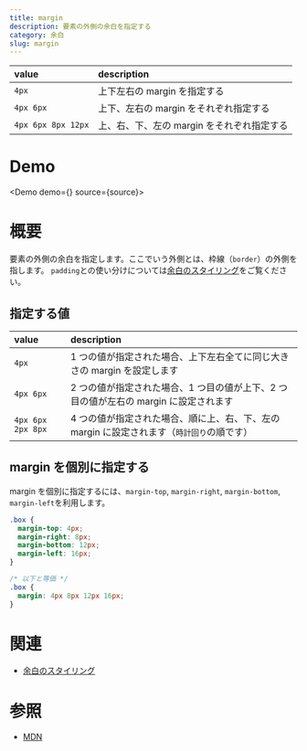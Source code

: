 ```yaml
---
title: margin
description: 要素の外側の余白を指定する
category: 余白
slug: margin
---
```



| value              | description                                |
| :----------------- | :----------------------------------------- |
| `4px`              | 上下左右の margin を指定する               |
| `4px 6px`          | 上下、左右の margin をそれぞれ指定する     |
| `4px 6px 8px 12px` | 上、右、下、左の margin をそれぞれ指定する |

# Demo

<Demo demo={<Preview />} source={source}>
  <Snippet />
</Demo>

# 概要

要素の外側の余白を指定します。ここでいう外側とは、枠線（`border`）の外側を指します。
`padding`との使い分けについては[余白のスタイリング](/article/space)をご覧ください。

## 指定する値

| value             | description                                                                                |
| :---------------- | :----------------------------------------------------------------------------------------- |
| `4px`             | 1 つの値が指定された場合、上下左右全てに同じ大きさの margin を設定します                   |
| `4px 6px`         | 2 つの値が指定された場合、1 つ目の値が上下、2 つ目の値が左右の margin に設定されます       |
| `4px 6px 2px 8px` | 4 つの値が指定された場合、順に上、右、下、左の margin に設定されます（`時計回り`の順です） |

## margin を個別に指定する

margin を個別に指定するには、`margin-top`, `margin-right`, `margin-bottom`, `margin-left`を利用します。

```css
.box {
  margin-top: 4px;
  margin-right: 8px;
  margin-bottom: 12px;
  margin-left: 16px;
}

/* 以下と等価 */
.box {
  margin: 4px 8px 12px 16px;
}
```

# 関連

- [余白のスタイリング](/article/space)

# 参照

- [MDN](https://developer.mozilla.org/ja/docs/Web/CSS/margin)
